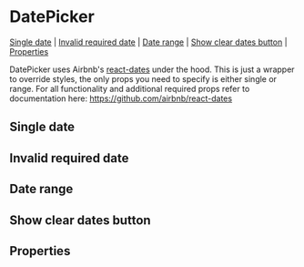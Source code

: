 
<Meta of={stories} />

# DatePicker

[Single date](#single-date) | [Invalid required date](#invalid-required-date) | [Date range](#date-range) | [Show clear dates button](#show-clear-dates-button) | [Properties](#properties)

DatePicker uses Airbnb's [react-dates](https://github.com/airbnb/react-dates) under the hood. This is just a wrapper to override styles, the only props you need to specify is either single or range. For all functionality and additional required props refer to documentation here: https://github.com/airbnb/react-dates

## Single date

<Canvas>
  <Story id="components-datepicker--single-date" />
</Canvas>

## Invalid required date

<Canvas>
  <Story id="components-datepicker--invalid-required-date" />
</Canvas>

## Date range

<Canvas>
  <Story id="components-datepicker--date-range" />
</Canvas>

## Show clear dates button

<Canvas>
  <Story id="components-datepicker--show-clear-dates" />
</Canvas>

## Properties

<Controls />
